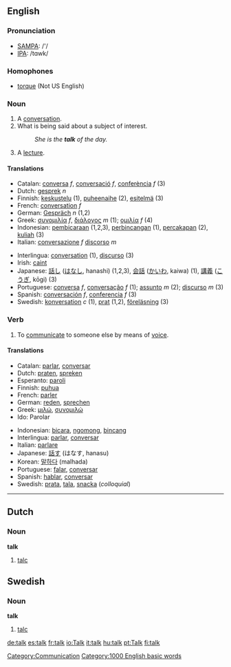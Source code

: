 ==English==

{{rank|answer|early|saying|449|talk|spirit|sometimes|account}}

===Pronunciation===
*[[w:SAMPA|SAMPA]]: /'/
*[[w:IPA|IPA]]: /tɑwk/

===Homophones===
*[[torque]] (Not US English)

===Noun===
{{en-noun-reg}}

# A [[conversation]].
# What is being said about a subject of interest.
#:''She is the '''talk''' of the day.''
# A [[lecture]].

====Translations====
{{Top}}
*Catalan: [[conversa]] ''f'', [[conversació]] ''f'', [[conferència]] ''f'' (3)
*Dutch: [[gesprek]] ''n''
*Finnish: [[keskustelu]] (1), [[puheenaihe]] (2), [[esitelmä]] (3)
*French: [[conversation]] ''f''
*German: [[Gespräch]] ''n'' (1,2)
*Greek: [[:el:συνομιλία|συνομιλία]] ''f'', [[:el:διάλογος|διάλογος]] ''m'' (1); [[:el:ομιλία|ομιλία]] ''f'' (4)
*Indonesian:  [[bicara|pembicaraan]] (1,2,3), [[bincang|perbincangan]] (1), [[cakap|percakapan]] (2), [[kuliah]] (3)
*Italian: [[conversazione]] ''f''  [[discorso]] ''m''
{{Mid}}
*Interlingua: [[conversation]] (1), [[discurso]] (3)
*Irish: [[caint]]
*Japanese: [[話し]] ([[はなし]], hanashi) (1,2,3), [[会話]] ([[かいわ]], kaiwa) (1), [[講義]] ([[こうぎ]], kōgi) (3)
*Portuguese: [[conversa]] ''f'', [[conversação]] ''f'' (1); [[assunto]] ''m'' (2); [[discurso]] ''m'' (3)
*Spanish: [[conversación]] ''f'', [[conferencia]] ''f'' (3)
*Swedish: [[konversation]] ''c'' (1), [[prat]] (1,2), [[föreläsning]] (3)
{{Bottom}}

===Verb===
{{en-infl-reg-consonant|talk||}}

# To [[communicate]] to someone else by means of [[voice]].

====Translations====
{{Top}}
*Catalan: [[parlar]], [[conversar]]
*Dutch: [[praten]], [[spreken]]
*Esperanto: [[paroli]]
*Finnish: [[puhua]]
*French: [[parler]]
*German: [[reden]], [[sprechen]]
*Greek: [[:el:συνομιλώ|μιλώ]], [[:el:συνομιλώ|συνομιλώ]] 
*Ido: Parolar
{{Mid}}
*Indonesian: [[bicara]], [[ngomong]], [[bincang]]
*Interlingua: [[parlar]], [[conversar]]
*Italian: [[parlare]]
*Japanese: [[話す]] (はなす, hanasu)
*Korean: [[말하다]] (malhada)
*Portuguese: [[falar]], [[conversar]]
*Spanish: [[hablar]], [[conversar]]
*Swedish: [[prata]], [[tala]], [[snacka]] (''colloquial'')
{{Bottom}}

----
<!-- Can someone check the definitions below and make them a bit more explanatory please. -->
==Dutch==
===Noun===
'''talk'''
# [[talc]]

==Swedish==
===Noun===
'''talk'''
# [[talc]]

[[Category:Communication]]
[[Category:1000 English basic words]]

[[de:talk]]
[[es:talk]]
[[fr:talk]]
[[io:Talk]]
[[it:talk]]
[[hu:talk]]
[[pt:Talk]]
[[fi:talk]]